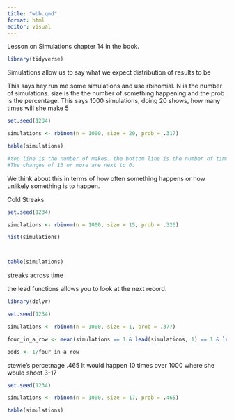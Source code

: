 ```yaml
---
title: "wbb.qmd"
format: html
editor: visual
---
```


Lesson on Simulations chapter 14 in the book.


```r
library(tidyverse)
```

Simulations allow us to say what we expect distribution of results to be

This says hey run me some simulations and use rbinomial. N is the number of simulations. size is the the number of something happening and the prob is the percentage. This says 1000 simulations, doing 20 shows, how many times will she make 5
```r
set.seed(1234)

simulations <- rbinom(n = 1000, size = 20, prob = .317)

table(simulations)

#top line is the number of makes. the bottom line is the number of times that outcome happens.
#The changes of 13 or more are next to 0. 
```
We think about this in terms of how often something happens or how unlikely something is to happen. 


Cold Streaks
```r

set.seed(1234)

simulations <- rbinom(n = 1000, size = 15, prob = .326)

hist(simulations)



table(simulations)
```
streaks across time

the lead functions allows you to look at the next record. 
```r

library(dplyr)

set.seed(1234)

simulations <- rbinom(n = 1000, size = 1, prob = .377)

four_in_a_row <- mean(simulations == 1 & lead(simulations, 1) == 1 & lead(simulations, 2) == 1 & lead(simulations, 3) == 1)

odds <- 1/four_in_a_row
```


stewie's percetnage .465
It would happen 10 times over 1000 where she would shoot 3-17
```r
set.seed(1234)

simulations <- rbinom(n = 1000, size = 17, prob = .465)

table(simulations)
```















